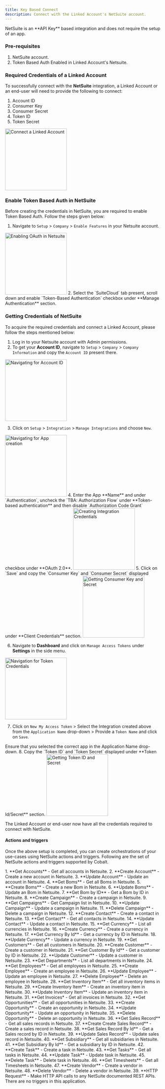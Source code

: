 ```yaml
---
title: Key Based Connect
description: Connect with the Linked Account's NetSuite account.
---
```

<Note>
NetSuite is an **API Key** based integration and does not require the setup of an app.
</Note>

### Pre-requisites

1. NetSuite account.
2. Token Based Auth Enabled in Linked Account's Netsuite.

### Required Credentials of a Linked Account

To successfully connect with the **NetSuite** integration, a Linked Account or an end-user will need to provide the following to connect:

1. Account ID
2. Consumer Key
3. Consumer Secret
4. Token ID
5. Token Secret

<img height="200" src="/images/Netsuite/netsuite_key_config.png" alt="Connect a Linked Account"/>

### Enable Token Based Auth in NetSuite

Before creating the credentials in NetSuite, you are required to enable Token Based Auth. Follow the steps given below:

1. Navigate to `Setup` > `Company` > `Enable Features` in your Netsuite account.
<img height="200" src="/images/Netsuite/netsuite_enable.png" alt="Enabling OAuth in Netsuite"/>
2. Select the `SuiteCloud` tab present, scroll down and enable `Token-Based Authentication` checkbox under **Manage Authentication** section.


### Getting Credentials of NetSuite

To acquire the required credentials and connect a Linked Account, please follow the steps mentioned below:

1. Log in to your Netsuite account with Admin permissions.
2. To get your **Account ID**, navigate to `Setup` > `Company` > `Company Information` and copy the `Account ID` present there.
<img height="200" src="/images/Netsuite/netsuite_navigation.png" alt="Navigating for Account ID"/>

3. Click on `Setup` > `Integration` > `Manage Integrations` and choose `New`.
<img height="200" src="/images/Netsuite/netsuite_create.png" alt="Navigating for App creation"/>
4. Enter the App **Name** and under `Authentication`, uncheck the `TBA: Authorization Flow` under **Token-based authentication** and then disable `Authorization Code Grant` checkbox under **OAuth 2.0**.
<img height="200" src="/images/Netsuite/netsuite_create_token.png" alt="Creating Integration Credentials"/>
5. Click on `Save` and copy the `Consumer Key` and `Consumer Secret` displayed under **Client Credentials** section.
<img height="200" src="/images/Netsuite/netsuite_credentials2.png" alt="Getting Consumer Key and Secret"/>

6. Navigate to **Dashboard** and click on `Manage Access Tokens` under **Settings** in the side menu.
<img height="200" src="/images/Netsuite/netsuite_navigate_token.png" alt="Navigation for Token Credentials"/>

7. Click on `New My Access Token` > Select the Integration created above from the `Application Name` drop-down > Provide a `Token Name` and click on `Save`.
<Note>
Ensure that you selected the correct app in the Application Name drop-down.
</Note>
8. Copy the `Token ID` and `Token Secret` displayed under **Token Id/Secret** section.
<img height="200" src="/images/Netsuite/netsuite_credentials3.png" alt="Getting Token ID and Secret"/>

The Linked Account or end-user now have all the credentials required to connect with NetSuite.

#### Actions and triggers
Once the above setup is completed, you can create orchestrations of your use-cases using NetSuite actions and triggers. Following are the set of NetSuite actions and triggers
supported by Cobalt.

<Tabs>
  <Tab title="Actions">
  <AccordionGroup>
  <Accordion title="Accounts">
     1. **Get Accounts** - Get all accounts in Netsuite.
     2. **Create Account** - Create a new account in Netsuite.
     3. **Update Account** - Update an account in Netsuite.
     </Accordion>
     <Accordion title="Boms">
     4. **Get Boms** - Get all Boms in Netsuite.
     5. **Create Boms** - Create a new Bom in Netsuite.
     6. **Update Boms** - Update an Bom in Netsuite.
     7. **Get Bom by ID** - Get a Bom by ID in Netsuite.
      </Accordion>
     <Accordion title="Campaigns">
     8. **Create Campaign** - Create a campaign in Netsuite.
     9. **Get Campaigns** - Get Campaign list in Netsuite.
     10. **Update Campaign** - Update a campaign in Netsuite.
     11. **Delete Campaign** - Delete a campaign in Netsuite.
      </Accordion>
     <Accordion title="Contacts">
     12. **Create Contact** - Create a contact in Netsuite.
     13. **Get Contact** - Get all contacts in Netsuite.
     14. **Update Contact** - Update a contact in Netsuite.
      </Accordion>
     <Accordion title="Currency">
     15. **Get Currency** - List all currencies in Netsuite.
     16. **Create Currency** - Create a currency in Netsuite.
     17. **Get Currency By Id** - Get a currency by ID in Netsuite.
     18. **Update Currency** - Update a currency in Netsuite.
     </Accordion>
     <Accordion title="Customer">
     19. **Get Customers** - Get all customers in Netsuite.
     20. **Create Customer** - Create a customer in Netsuite.
     21. **Get Customer By Id** - Get a customer by ID in Netsuite.
     22. **Update Customer** - Update a customer in Netsuite.
     </Accordion>
     <Accordion title="Departments">
     23. **Get Departments** - List all departments in Netsuite.
      </Accordion>
     <Accordion title="Employees">
     24. **Get Employees** - Get all employees in Netsuite.
     25. **Create Employee** - Create an employee in Netsuite.
     26. **Update Employee** - Update an employee in Netsuite.
     27. **Delete Employee** - Delete an employee in Netsuite.
      </Accordion>
     <Accordion title="Inventory Items">
     28. **Get Inventory Item** - Get all inventory items in Netsuite.
     29. **Create Inventory Item** - Create an inventory item in Netsuite.
     30. **Update Inventory Item** - Update an inventory item in Netsuite.
    </Accordion>
     <Accordion title="Invoice">
     31. **Get Invoices* - Get all invoices in Netsuite.
    </Accordion>
     <Accordion title="Opportunities">
     32. **Get Opportunities** - Get all opportunities in Netsuite.
     33. **Create Opportunity** - Create an opportunity in Netsuite.
     34. **Update Opportunity** - Update an opportunity in Netsuite.
     35. **Delete Opportunity** - Delete an opportunity in Netsuite.
    </Accordion>
     <Accordion title="Sales Record">
     36. **Get Sales Record** - Get all sales records in Netsuite.
     37. **Create Create Sales Record** - Create a sales record in Netsuite.
     38. **Get Sales Record By Id** - Get a Sales record by ID in Netsuite.
     39. **Update Sales Record** - Update sales record in Netsuite.
     </Accordion>
     <Accordion title="Subsidiary">
     40. **Get Subsidiary** - Get all subsidiaries in Netsuite.
     41. **Get Subsidiary By Id** - Get a subsidiary by ID in Netsuite.
     </Accordion>
     <Accordion title="Tasks">
     42. **Create Task** - Create a task in Netsuite.
     43. **Get Tasks** - Get all tasks in Netsuite.
     44. **Update Task** - Update task in Netsuite.
     45. **Delete Task** - Delete task in Netsuite.
    </Accordion>
     <Accordion title="Timesheets">
     46. **Get Timesheets** - Get all Timesheets in Netsuite.
     </Accordion>
     <Accordion title="Vendors">
     47. **Create Vendor** - Create a vendor in Netsuite.
     48. **Delete Vendor** - Delete a vendor in Netsuite.
     </Accordion>
     <Accordion title="Others">
     39. **HTTP Request** - Make HTTP API calls to any NetSuite documented REST APIs.
      </Accordion>
    </AccordionGroup>
  </Tab>
  
  <Tab title="Triggers">
        There are no triggers in this application.
  </Tab>
</Tabs>